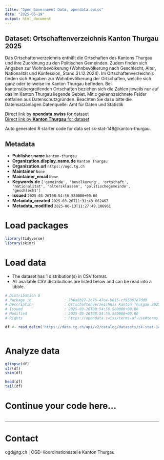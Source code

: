 ```yaml
---
title: "Open Government Data, opendata.swiss"
date: "2025-06-19"
output: html_document
---
```


## Dataset: Ortschaftenverzeichnis Kanton Thurgau 2025

Das Ortschaftenverzeichnis enthält die Ortschaften des Kantons Thurgau und ihre Zuordnung zu den Politischen Gemeinden. Zudem finden sich Angaben zur Wohnbevölkerung (Wohnbevölkerung nach Geschlecht, Alter, Nationalität und Konfession, Stand 31.12.2024).
Im Ortschaftenverzeichnis finden sich Angaben zur Wohnbevölkerung der Ortschaften, welche sich ganz oder teilweise im Kanton Thurgau befinden. Bei kantonsübergreifenden Ortschaften beziehen sich die Zahlen jeweils nur auf das im Kanton Thurgau liegende Gebiet.
Mit x gekennzeichnete Felder entfallen aus Datenschutzgründen. Beachten Sie dazu bitte die Datensatzanlagen.Datenquelle: Amt für Daten und Statistik

[Direct link by **opendata.swiss** for dataset](https://opendata.swiss/de/dataset/ortschaftenverzeichnis-kanton-thurgau-2025)<br>
[Direct link by **Kanton Thurgau** for dataset](https://data.tg.ch/explore/dataset/sk-stat-148/)

Auto generated R starter code for data set sk-stat-148@kanton-thurgau.

## Metadata

- **Publisher.name** `kanton-thurgau`
- **Organization.display_name.de** `Kanton Thurgau`
- **Organization.url** `https://ogd.tg.ch`
- **Maintainer** `None`
- **Maintainer_email** `None`
- **Keywords.de** `['gemeinde', 'bevolkerung', 'ortschaft', 'nationalitat', 'altersklassen', 'politischegemeinde', 'geschlecht']`
- **Issued** `2025-03-26T08:54:56.580000+00:00`
- **Metadata_created** `2025-03-26T11:31:43.062467`
- **Metadata_modified** `2025-06-13T11:27:49.106961`


# Load packages

```r

library(tidyverse)
library(skimr)

```

# Load data

-   The dataset has 1 distribution(s) in CSV format.
-   All available CSV distributions are listed below and can be read into a tibble.

```r

# Distribution 0
# Package_id               : 7b6a8b27-2c76-47c4-b015-cf95087e7dd8
# Description              : Ortschaftenverzeichnis Kanton Thurgau 2025 (csv)
# Issued                   : 2025-03-26T08:54:56.580000+00:00
# Modified                 : 2025-03-26T08:54:56.580000+00:00
# Rights                   : https://opendata.swiss/terms-of-use#terms_by

df <- read_delim('https://data.tg.ch/api/v2/catalog/datasets/sk-stat-148/exports/csv?use_labels=true')



```

# Analyze data

```r

glimpse(df)
str(df)
skim(df)

head(df)
tail(df)

```

# Continue your code here...

```r

```

------------------------------------------------------------------------

# Contact

ogd@tg.ch | OGD-Koordinationsstelle Kanton Thurgau
